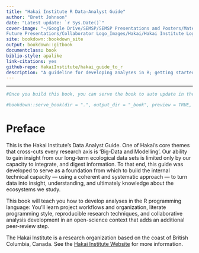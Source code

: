 ```yaml
--- 
title: "Hakai Institute R Data-Analyst Guide"
author: "Brett Johnson"
date: "Latest update: `r Sys.Date()`"
cover-image: "~/Google Drive/SEMSP/SEMSP Presentations and Posters/Materials for
Future Presentations/Collaborator Logo_Images/Hakai/Hakai Institute Logo on Red.png"
site: bookdown::bookdown_site
output: bookdown::gitbook
documentclass: book
biblio-style: apalike
link-citations: yes
github-repo: HakaiInstitute/hakai_guide_to_r
description: "A guideline for developing analyses in R; getting started, and best-practices"
---
```

---
```r
#Once you build this book, you can serve the book to auto update in the viewer window by removing the hashtag in the code line below

#bookdown::serve_book(dir = ".", output_dir = "_book", preview = TRUE, in_session = TRUE)

```


# Preface {-}

This is the Hakai Institute's Data Analyst Guide. One of Hakai's core themes that cross-cuts every research axis is 'Big-Data and Modelling'. Our ability to gain insight from our long-term ecological data sets is limited only by our capacity to integrate, and digest information. To that end, this guide was developed to serve as a foundation from which to build the internal technical capacity — using a coherent and systematic approach — to turn data into insight, understanding, and ultimately knowledge about the ecosystems we study.

This book will teach you how to develop analyses in the R programming language: You'll learn project workflows and organization, literate programming style, reproducible research techniques, and collaborative analysis development in an open-science context that adds an additional peer-review step.

The Hakai Institute is a research organization based on the coast of
British Columbia, Canada. See the [Hakai Institute Website](http://www.hakai.org) for more information.
